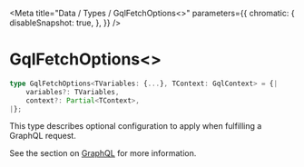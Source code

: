 
<Meta
    title="Data / Types / GqlFetchOptions<>"
    parameters={{
        chromatic: {
            disableSnapshot: true,
        },
    }}
/>

# GqlFetchOptions&lt;&gt;

```ts
type GqlFetchOptions<TVariables: {...}, TContext: GqlContext> = {|
    variables?: TVariables,
    context?: Partial<TContext>,
|};
```

This type describes optional configuration to apply when fulfilling a GraphQL request.

See the section on [GraphQL](/docs/data-graphql--page) for more information.

